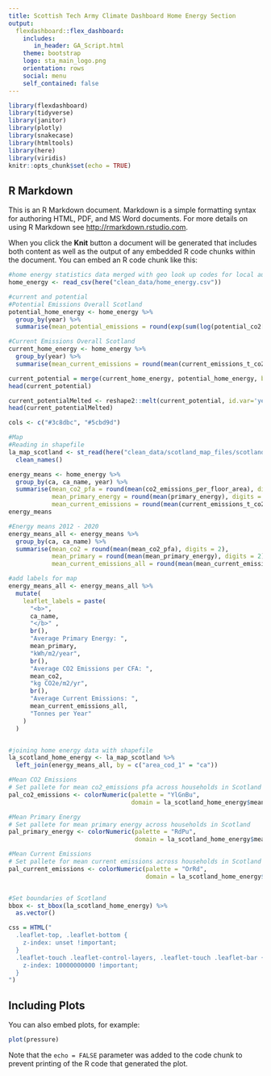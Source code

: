 ```yaml
---
title: Scottish Tech Army Climate Dashboard Home Energy Section
output: 
  flexdashboard::flex_dashboard:
    includes:
       in_header: GA_Script.html
    theme: bootstrap
    logo: sta_main_logo.png
    orientation: rows
    social: menu
    self_contained: false
---
```


```r
library(flexdashboard)
library(tidyverse)
library(janitor)
library(plotly)
library(snakecase)
library(htmltools)
library(here)
library(viridis)
knitr::opts_chunk$set(echo = TRUE)
```

## R Markdown

This is an R Markdown document. Markdown is a simple formatting syntax for authoring HTML, PDF, and MS Word documents. For more details on using R Markdown see <http://rmarkdown.rstudio.com>.

When you click the **Knit** button a document will be generated that includes both content as well as the output of any embedded R code chunks within the document. You can embed an R code chunk like this:

```r
#home energy statistics data merged with geo look up codes for local authority areas
home_energy <- read_csv(here("clean_data/home_energy.csv")) 

#current and potential
#Potential Emissions Overall Scotland
potential_home_energy <- home_energy %>%
  group_by(year) %>% 
  summarise(mean_potential_emissions = round(exp(sum(log(potential_co2[potential_co2 > 0]), na.rm=TRUE) / length(potential_co2)), digits = 2)) 

#Current Emissions Overall Scotland
current_home_energy <- home_energy %>%
  group_by(year) %>% 
  summarise(mean_current_emissions = round(mean(current_emissions_t_co2_yr), digits = 2)) 

current_potential = merge(current_home_energy, potential_home_energy, by="year")
head(current_potential)

current_potentialMelted <- reshape2::melt(current_potential, id.var='year')
head(current_potentialMelted)

cols <- c("#3c8dbc", "#5cbd9d")

#Map
#Reading in shapefile
la_map_scotland <- st_read(here("clean_data/scotland_map_files/scotland_council_areas_map.shp")) %>%  
  clean_names()

energy_means <- home_energy %>% 
  group_by(ca, ca_name, year) %>% 
  summarise(mean_co2_pfa = round(mean(co2_emissions_per_floor_area), digits = 2),
            mean_primary_energy = round(mean(primary_energy), digits = 2),
            mean_current_emissions = round(mean(current_emissions_t_co2_yr), digits = 2))
energy_means

#Energy means 2012 - 2020
energy_means_all <- energy_means %>% 
  group_by(ca, ca_name) %>% 
  summarise(mean_co2 = round(mean(mean_co2_pfa), digits = 2),
            mean_primary = round(mean(mean_primary_energy), digits = 2),
            mean_current_emissions_all = round(mean(mean_current_emissions), digits = 2))

#add labels for map
energy_means_all <- energy_means_all %>%
  mutate(
    leaflet_labels = paste(
      "<b>",
      ca_name,
      "</b>" ,
      br(),
      "Average Primary Energy: ",
      mean_primary,
      "kWh/m2/year",
      br(),
      "Average CO2 Emissions per CFA: ",
      mean_co2,
      "kg CO2e/m2/yr",
      br(),
      "Average Current Emissions: ",
      mean_current_emissions_all,
      "Tonnes per Year"
    )
  )


#joining home energy data with shapefile
la_scotland_home_energy <- la_map_scotland %>%
  left_join(energy_means_all, by = c("area_cod_1" = "ca"))

#Mean CO2 Emissions
# Set pallete for mean co2_emissions pfa across households in Scotland
pal_co2_emissions <- colorNumeric(palette = "YlGnBu",
                                  domain = la_scotland_home_energy$mean_co2)

#Mean Primary Energy
# Set pallete for mean primary energy across households in Scotland
pal_primary_energy <- colorNumeric(palette = "RdPu",
                                   domain = la_scotland_home_energy$mean_primary)

#Mean Current Emissions
# Set pallete for mean current emissions across households in Scotland
pal_current_emissions <- colorNumeric(palette = "OrRd",
                                      domain = la_scotland_home_energy$mean_current_emissions_all)


#Set boundaries of Scotland
bbox <- st_bbox(la_scotland_home_energy) %>%
  as.vector()

css = HTML("
  .leaflet-top, .leaflet-bottom {
    z-index: unset !important;
  }
  .leaflet-touch .leaflet-control-layers, .leaflet-touch .leaflet-bar {
    z-index: 10000000000 !important;
  }
")
```

## Including Plots

You can also embed plots, for example:

```r
plot(pressure)
```

Note that the `echo = FALSE` parameter was added to the code chunk to prevent printing of the R code that generated the plot.
